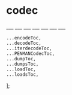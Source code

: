 
# codec

<Encode />
___
<Decode />
___
<Iterdecode />
___
<PENMANCodec />
___
<Dump />
___
<Dumps />
___
<Load />
___
<Loads />


    ...encodeToc,
    ...decodeToc,
    ...iterdecodeToc,
    ...PENMANCodecToc,
    ...dumpToc,
    ...dumpsToc,
    ...loadToc,
    ...loadsToc,
];